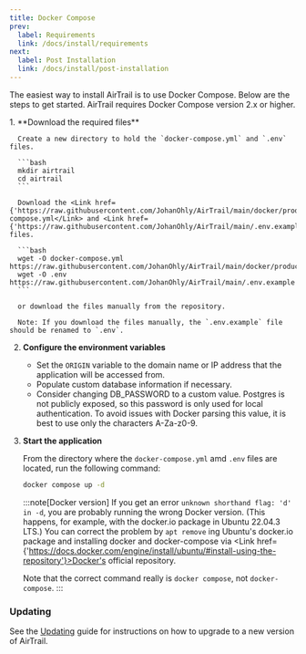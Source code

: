 ```yaml
---
title: Docker Compose
prev:
  label: Requirements
  link: /docs/install/requirements
next:
  label: Post Installation
  link: /docs/install/post-installation
---
```




The easiest way to install AirTrail is to use Docker Compose.
Below are the steps to get started.
AirTrail requires Docker Compose version 2.x or higher.

<Steps>
  1. **Download the required files**

      Create a new directory to hold the `docker-compose.yml` and `.env` files.

      ```bash
      mkdir airtrail
      cd airtrail
      ```

      Download the <Link href={'https://raw.githubusercontent.com/JohanOhly/AirTrail/main/docker/production/compose.yml'}>docker-compose.yml</Link> and <Link href={'https://raw.githubusercontent.com/JohanOhly/AirTrail/main/.env.example'}>.env</Link> files.

      ```bash
      wget -O docker-compose.yml https://raw.githubusercontent.com/JohanOhly/AirTrail/main/docker/production/compose.yml
      wget -O .env https://raw.githubusercontent.com/JohanOhly/AirTrail/main/.env.example
      ```

      or download the files manually from the repository.

      Note: If you download the files manually, the `.env.example` file should be renamed to `.env`.

2. **Configure the environment variables**

   - Set the `ORIGIN` variable to the domain name or IP address that the application will be accessed from.
   - Populate custom database information if necessary.
   - Consider changing DB_PASSWORD to a custom value. Postgres is not publicly exposed, so this password is only used for
     local authentication. To avoid issues with Docker parsing this value, it is best to use only the characters A-Za-z0-9.

3. **Start the application**

   From the directory where the `docker-compose.yml` amd `.env` files are located, run the following command:

   ```bash
   docker compose up -d
   ```

   :::note[Docker version]
   If you get an error `unknown shorthand flag: 'd' in -d`, you are probably running the wrong Docker version. (This
   happens, for example, with the docker.io package in Ubuntu 22.04.3 LTS.) You can correct the problem by `apt remove`
   ing
   Ubuntu's docker.io package and installing docker and docker-compose
   via <Link href={'https://docs.docker.com/engine/install/ubuntu/#install-using-the-repository'}>Docker's official repository</Link>.

   Note that the correct command really is `docker compose`, not `docker-compose`.
   :::

</Steps>

### Updating

See the [Updating](/docs/install/updating) guide for instructions on how to upgrade to a new version of AirTrail.
